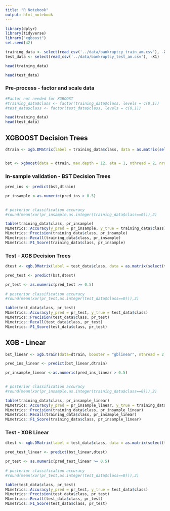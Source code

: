 ```yaml
---
title: "R Notebook"
output: html_notebook
---
```



```r
library(dplyr)
library(tidyverse)
library("xgboost")
set.seed(42)
```


```r
training_data <- select(read_csv('../data/bankruptcy_train_am.csv'), -X1)
test_data <- select(read_csv('../data/bankruptcy_test_am.csv'), -X1)
```

```r
head(training_data)
```

```r
head(test_data)
```


### Pre-process - factor and scale data



```r
#Factor not needed for XGBOOST
#training_data$class <- factor(training_data$class, levels = c(0,1))
#test_data$class <- factor(test_data$class, levels = c(0,1))
```


```r
head(training_data)
head(test_data)
```

## XGBOOST Decision Trees
```r
dtrain <- xgb.DMatrix(label = training_data$class, data = as.matrix(select(training_data, -class)))

```

```r

```


```r
bst <- xgboost(data = dtrain, max.depth = 12, eta = 1, nthread = 2, nrounds = 12, objective = "binary:logistic")

```


### In-sample validation - BST  Decision Trees

```r
pred_ins <- predict(bst,dtrain)
```

```r
pr_insample <-as.numeric(pred_ins > 0.5)

   
# posterior classification accuracy
#round(mean(xor(pr_insample,as.integer(training_data$class==0))),2)

table(training_data$class, pr_insample)
MLmetrics::Accuracy(y_pred = pr_insample, y_true = training_data$class)
MLmetrics::Precision(training_data$class, pr_insample)
MLmetrics::Recall(training_data$class, pr_insample)
MLmetrics::F1_Score(training_data$class, pr_insample)
```


### Test - XGB Decision Trees

```r
dtest <- xgb.DMatrix(label = test_data$class, data = as.matrix(select(test_data, -class)))
```


```r
pred_test <- predict(bst,dtest)
```


```r
pr_test <- as.numeric(pred_test >= 0.5)
   
# posterior classification accuracy
#round(mean(xor(pr_test,as.integer(test_data$class==0))),3)

table(test_data$class, pr_test)
MLmetrics::Accuracy(y_pred = pr_test, y_true = test_data$class)
MLmetrics::Precision(test_data$class, pr_test)
MLmetrics::Recall(test_data$class, pr_test)
MLmetrics::F1_Score(test_data$class, pr_test)
```



## XGB - Linear

```r
bst_linear <- xgb.train(data=dtrain, booster = "gblinear", nthread = 2, nrounds=12, eval.metric = "error", eval.metric = "logloss", objective = "binary:logistic", verbose = 2)

```



```r
pred_ins_linear <- predict(bst_linear,dtrain)
```

```r
pr_insample_linear <-as.numeric(pred_ins_linear > 0.5)

   
# posterior classification accuracy
#round(mean(xor(pr_insample,as.integer(training_data$class==0))),2)

table(training_data$class, pr_insample_linear)
MLmetrics::Accuracy(y_pred = pr_insample_linear, y_true = training_data$class)
MLmetrics::Precision(training_data$class, pr_insample_linear)
MLmetrics::Recall(training_data$class, pr_insample_linear)
MLmetrics::F1_Score(training_data$class, pr_insample_linear)
```


### Test - XGB Linear

```r
dtest <- xgb.DMatrix(label = test_data$class, data = as.matrix(select(test_data, -class)))
```


```r
pred_test_linear <- predict(bst_linear,dtest)
```


```r
pr_test <- as.numeric(pred_test_linear >= 0.5)
   
# posterior classification accuracy
#round(mean(xor(pr_test,as.integer(test_data$class==0))),3)

table(test_data$class, pr_test)
MLmetrics::Accuracy(y_pred = pr_test, y_true = test_data$class)
MLmetrics::Precision(test_data$class, pr_test)
MLmetrics::Recall(test_data$class, pr_test)
MLmetrics::F1_Score(test_data$class, pr_test)
```




